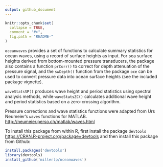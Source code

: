 ```yaml
---
output: github_document
---
```


<!-- README.md is generated from README.Rmd. Please edit that file -->

```r
knitr::opts_chunk$set(
  collapse = TRUE,
  comment = "#>",
  fig.path = "README-"
)
```
`oceanwaves` provides a set of functions to calculate summary
statistics
for ocean waves, using a record of surface heights as input. For sea surface
heights
derived from bottom-mounted pressure transducers, the package also
contains a
function `prCorr()` to correct for depth attenuation of the pressure signal,
and the `swDepth()` function from the package `oce` can be used to convert pressure data into ocean surface heights (see the included package vignette). 

`waveStatsSP()` produces wave height and period statistics using spectral analysis
methods, while `waveStatsZC()` calculates additional wave height and period
statistics based on a zero-crossing algorithm. 

Pressure corrections and wave statistics functions were adapted from Urs
Neumeier's `waves` functions for MATLAB.
[http://neumeier.perso.ch/matlab/waves.html](http://neumeier.perso.ch/matlab/waves.html)  

To install this package from within R, first install the package `devtools`
[https://CRAN.R-project.org/package=devtools](https://CRAN.R-project.org/package=devtools)
and then install this package from Github:

```r
install.packages('devtools')
library(devtools)
install_github('millerlp/oceanwaves')
```

